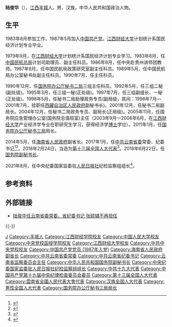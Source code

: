'''陆俊华'''（{{bd|1962年|1月||catIdx=Lu陆}}），[[江西省|江西]][[丰城市|丰城]]人。男，汉族。中华人民共和国政治人物。

== 生平 ==
1983年8月参加工作，1987年5月加入[[中国共产党|中国共产党]]。[[江西财经大学|江西财经大学]]计划统计系国民经济计划专业毕业。

1979年9月，在[[江西财经大学|江西财经大学]]计划统计系国民经济计划专业学习。1983年8月，任[[中国民用航空局|中国民航总局]]计划司助理员、副主任科员。1986年8月，任中央赴贵州讲师团教师。1987年8月，任中国民航局政策研究室副主任科员。1989年5月，任中国民航局办公室秘书处副主任科员。1990年7月，任主任科员。

1990年12月，任[[国务院办公厅秘书二局|国务院办公厅秘书二局]]三组主任科员。1992年5月，任三组二秘(副处级)。1995年3月，任三组一秘(正处级)。1997年7月，任三组副组长、一秘(正处级)。1998年5月，任秘书二局助理政务专员(副局级，其间：1998年7月—2001年7月，挂职任[[西藏自治区人民政府|西藏自治区人民政府]]副秘书长)。2001年12月，任秘书二局副局长。2004年12月，任秘书二局政务专员、副局长(正局级)。2005年11月，任国务院应急管理办公室(国务院总值班室)主任（2003年9月—2006年6月，在[[江西财经大学|江西财经大学]]产业经济学专业在职研究生学习，获得经济学[[博士|博士]]学位）。2011年1月，任[[国务院办公厅秘书三局|国务院办公厅秘书三局]]局长。

2014年5月，任[[海南省人民政府|海南省人民政府]]副省长。2017年1月，任[[中国共产党云南省委员会|中共云南省委]]常委、纪委书记<ref>{{cite web|title=陆俊华任云南省纪委书记|url=http://news.sina.com.cn/c/nd/2017-01-05/doc-ifxzkfuh5286003.shtml|date=2017-01-05|publisher=中国经济网|access-date=2017-01-05|archive-date=2019-08-27|archive-url=https://web.archive.org/web/20190827031500/http://news.sina.com.cn/c/nd/2017-01-05/doc-ifxzkfuh5286003.shtml|dead-url=no}}</ref><ref>{{cite web|title=陆俊华任中共云南省委委员、常委和省纪委书记|url=http://www.zaobao.com.sg/realtime/china/story20170104-709689|date=2017-01-04|publisher=联合早报|access-date=2017-01-05|archive-date=2019-12-03|archive-url=https://web.archive.org/web/20191203142814/https://www.zaobao.com.sg/realtime/china/story20170104-709689|dead-url=no}}</ref>。2018年2月24日，当选为[[第十三届全国人大代表|第十三届全国人大代表]]<ref>{{Cite web|title=（受权发布）中华人民共和国第十三届全国人民代表大会代表名单-中新网|url=http://www.chinanews.com/gn/2018/02-25/8453959.shtml|accessdate=2021-02-13|work=中新网|archive-date=2018-02-27|archive-url=https://web.archive.org/web/20180227031724/http://www.chinanews.com/gn/2018/02-25/8453959.shtml|dead-url=no}}</ref>。2018年6月22日，任[[中华人民共和国国务院|国务院]][[中华人民共和国国务院副秘书长|副秘书长]]。

2021年8月，任中央纪委国家监委驻[[人民日报社|人民日报社]]纪检监察组组长<ref>{{Cite web|title=陆俊华已任中纪委驻人民日报社纪检监察组组长|url=https://news.sina.com.cn/c/2021-08-19/doc-ikqcfncc3820635.shtml|access-date=2021-08-19|date=2021-08-19|last=|work=澎湃新闻|archive-date=2021-08-19|archive-url=https://web.archive.org/web/20210819141302/https://news.sina.com.cn/c/2021-08-19/doc-ikqcfncc3820635.shtml|dead-url=no}}</ref>。

== 参考资料 ==
{{reflist}}

== 外部链接 ==
*[http://news.xinhuanet.com/local/2017-01/04/c_1120245792.htm 陆俊华任云南省委常委、省纪委书记 张硕辅不再担任] {{Wayback|url=http://news.xinhuanet.com/local/2017-01/04/c_1120245792.htm |date=20170105180833 }}

{{-}}
{{start box}}
{{s-gov|prc}}
{{s-before|[[江泽林|江泽林]]}}
{{s-title|[[中华人民共和国国务院副秘书长|中华人民共和国国务院副秘书长]]|2018年6月22日－2021年8月19日}}
{{s-after|-}}
{{s-ppo|cpc}}
{{s-before|[[张硕辅|张硕辅]]}}
{{s-title|[[中国共产党云南省纪律检查委员会|中国共产党云南省纪律检查委员会]]书记|2017年1月－2018年6月}}
{{s-after|[[冯志礼|冯志礼]]}}
{{s-supervision|prc}}
{{s-before|[[莫高义|莫高义]]}}
{{s-title|中央纪委国家监委驻[[人民日报社|人民日报社]]纪检监察组组长|2021年8月－}}
{{s-inc}}
{{s-new}}
{{s-title|[[云南省监察委员会|云南省监察委员会]]主任|2018年1月－2018年7月}}
{{s-after|[[冯志礼|冯志礼]]}}
{{end box}}

{{DEFAULTSORT:Lu陆}}
[[Category:陆姓|J]]
[[Category:丰城人|Category:丰城人]]
[[Category:江西财经学院校友|Category:江西财经学院校友]]
[[Category:中国人民大学校友|Category:中国人民大学校友]]
[[Category:中央党校函授学院校友|Category:中央党校函授学院校友]]
[[Category:江西财经大学校友|Category:江西财经大学校友]]
[[Category:中共中央党校校友|Category:中共中央党校校友]]
[[Category:中国共产党党员_(1987年入党)|Category:中国共产党党员 (1987年入党)]]
[[Category:海南省人民政府副省长|Category:海南省人民政府副省长]]
[[Category:中共云南省委常委|Category:中共云南省委常委]]
[[Category:中共云南省纪委书记|Category:中共云南省纪委书记]]
[[Category:云南省监察委员会主任|Category:云南省监察委员会主任]]
[[Category:中华人民共和国国务院副秘书长|Category:中华人民共和国国务院副秘书长]]
[[Category:中央纪委国家监委驻人民日报社纪检监察组组长|Category:中央纪委国家监委驻人民日报社纪检监察组组长]]
[[Category:中共十九大代表|Category:中共十九大代表]]
[[Category:中国共产党第十九届中央纪律检查委员会委员|Category:中国共产党第十九届中央纪律检查委员会委员]]
[[Category:第十三届全国人大代表|Category:第十三届全国人大代表]]
[[Category:雲南省全國人民代表大會代表|Category:雲南省全國人民代表大會代表]]
[[Category:汉族全国人大代表|Category:汉族全国人大代表]]
[[Category:男性全国人大代表|Category:男性全国人大代表]]
[[Category:国务院办公厅秘书三局局长|Category:国务院办公厅秘书三局局长]]